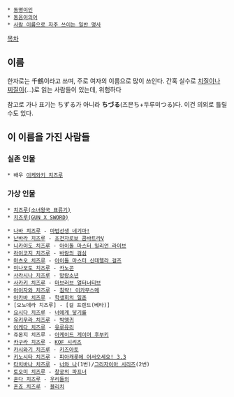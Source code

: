  * [[동명이인]]
 * [[동음이의어]]
 * [[사람 이름으로 자주 쓰이는 일반 명사]]

[[목차]]

== 이름 ==
한자로는 千鶴이라고 쓰며, 주로 여자의 이름으로 많이 쓰인다.
간혹 실수로 [[치질]]이나 [[찌질이]](…)로 읽는 사람들이 있는데, 위험하다

참고로 가나 표기는 ちずる가 아니라 '''ちづる'''(즈믄ち+두루미つる)다. 이건 의외로 틀릴 수도 있다.


== 이 이름을 가진 사람들 ==
=== 실존 인물 ===
 * 배우 [[이케와키 치즈루]]

=== 가상 인물 ===
 * [[치즈루(소녀왕국 표류기)]]
 * [[치즈루(GUN X SWORD)]]

 * [[나바 치즈루]] - [[마법선생 네기마!]]
 * [[난바라 치즈루]] - [[초전자로보 콤바트라V]]
 * [[니카이도 치즈루]] - [[아이돌 마스터 밀리언 라이브]]
 * [[라이코지 치즈루]] - [[바람의 검심]]
 * [[마츠오 치즈루]] - [[아이돌 마스터 신데렐라 걸즈]]
 * [[미나모토 치즈루]] - [[카노콘]]
 * [[사라시나 치즈루]] - [[방랑소년]]
 * [[사카키 치즈루]] - [[마브러브 얼터너티브]]
 * [[아이자와 치즈루]] - [[침략! 이카무스메]]
 * [[아카바 치즈루]] - [[학생회의 일존]]
 * [오노데라 치즈루] - [걸 프렌드(베타)]
 * [[요시다 치즈루]] - [[너에게 닿기를]]
 * [[유키무라 치즈루]] - [[박앵귀]]
 * [[이케다 치즈루]] - [[유루유리]]
 * 쥬몬지 치즈루 - [[아케이드 게이머 후부키]]
 * [[카구라 치즈루]] - [[KOF 시리즈]]
 * [[카시와기 치즈루]] - [[키즈아토]]
 * [[키노시타 치즈루]] - [[피아캐롯에 어서오세요! 3.3]]
 * [[타치바나 치즈루]] - [[너와 나]](1번)/[[그리자이아 시리즈]](2번)
 * [[토오미 치즈루]] - [[창궁의 파프너]]
 * [[혼다 치즈루]] - [[우리들의]]
 * [[혼죠 치즈루]] - [[블리치]]

